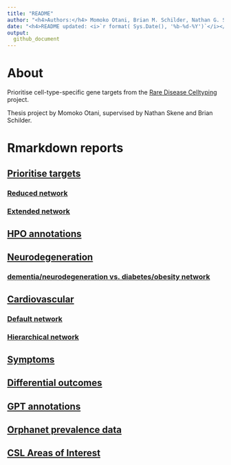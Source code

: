 ```yaml
---
title: "README"
author: "<h4>Authors:</h4> Momoko Otani, Brian M. Schilder, Nathan G. Skene"
date: "<h4>README updated: <i>`r format( Sys.Date(), '%b-%d-%Y')`</i></h4>"
output:
  github_document
---
```


# About

Prioritise cell-type-specific gene targets from
the [Rare Disease Celltyping](https://neurogenomics.github.io/rare_disease_celltyping_apps/home/)
project.

Thesis project by Momoko Otani, supervised by Nathan Skene and Brian Schilder.

# Rmarkdown reports

## [Prioritise targets](https://neurogenomics.github.io/RareDiseasePrioritisation/reports/prioritise_targets)
### [Reduced network](https://neurogenomics.github.io/RareDiseasePrioritisation/networks/top_targets_network.html)
### [Extended network](https://neurogenomics.github.io/RareDiseasePrioritisation/networks/all_targets_network.html)

## [HPO annotations](https://neurogenomics.github.io/RareDiseasePrioritisation/reports/HPO_annotations)
## [Neurodegeneration](https://neurogenomics.github.io/RareDiseasePrioritisation/reports/neurodegeneration)
### [dementia/neurodegeneration vs. diabetes/obesity network](https://neurogenomics.github.io/RareDiseasePrioritisation/networks/dementia_diabetes_network.html)
## [Cardiovascular](https://neurogenomics.github.io/RareDiseasePrioritisation/reports/cardiovascular.html)
### [Default network](https://neurogenomics.github.io/RareDiseasePrioritisation/networks/cardiovascular_network.html)
### [Hierarchical network](https://neurogenomics.github.io/RareDiseasePrioritisation/networks/cardiovascular_hierarchical_network.html)

## [Symptoms](https://neurogenomics.github.io/RareDiseasePrioritisation/reports/symptoms)
## [Differential outcomes](https://neurogenomics.github.io/RareDiseasePrioritisation/reports/differential_outcomes)
## [GPT annotations](https://neurogenomics.github.io/RareDiseasePrioritisation/reports/gpt_annotations)
## [Orphanet prevalence data](https://neurogenomics.github.io/RareDiseasePrioritisation/reports/orphanet_prevalence)
## [CSL Areas of Interest](https://neurogenomics.github.io/RareDiseasePrioritisation/reports/CSL)


